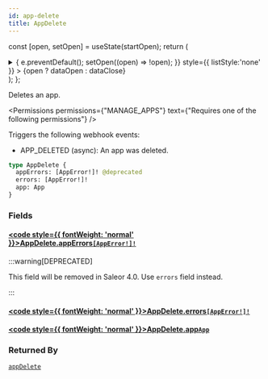 ```yaml
---
id: app-delete
title: AppDelete
---
```






const [open, setOpen] = useState(startOpen);
return (
<details {...(open ? { open: true } : {})} className="details" style={{ border:'none', boxShadow:'none', background:'var(--ifm-background-color)' }}>
<summary
onClick={(e) => {
e.preventDefault();
setOpen((open) => !open);
}}
style={{ listStyle:'none' }} >
{open ? dataOpen : dataClose}
</summary>
{open && children}
</details>
);
};

Deletes an app.


<Permissions permissions={"MANAGE_APPS"} text={"Requires one of the following permissions"} />


Triggers the following webhook events:

- APP_DELETED (async): An app was deleted.

```graphql
type AppDelete {
  appErrors: [AppError!]! @deprecated
  errors: [AppError!]!
  app: App
}
```

### Fields

#### [<code style={{ fontWeight: 'normal' }}>AppDelete.<b>appErrors</b></code>](#)<Bullet />[`[AppError!]!`](../../../api-reference/apps/objects/app-error.mdx) <Badge class="badge badge--deprecated badge--secondary" text="deprecated"/> <Badge class="badge badge--secondary" text="non-null"/> <Badge class="badge badge--secondary" text="object"/> <Badge class="badge badge--secondary" text="apps"/>

:::warning[DEPRECATED]

This field will be removed in Saleor 4.0. Use `errors` field instead.

:::

#### [<code style={{ fontWeight: 'normal' }}>AppDelete.<b>errors</b></code>](#)<Bullet />[`[AppError!]!`](../../../api-reference/apps/objects/app-error.mdx) <Badge class="badge badge--secondary" text="non-null"/> <Badge class="badge badge--secondary" text="object"/> <Badge class="badge badge--secondary" text="apps"/>

#### [<code style={{ fontWeight: 'normal' }}>AppDelete.<b>app</b></code>](#)<Bullet />[`App`](../../../api-reference/apps/objects/app.mdx) <Badge class="badge badge--secondary" text="object"/> <Badge class="badge badge--secondary" text="apps"/>

### Returned By

[`appDelete`](../../../api-reference/apps/mutations/app-delete.mdx) <Badge class="badge badge--secondary" text="mutation"/>

